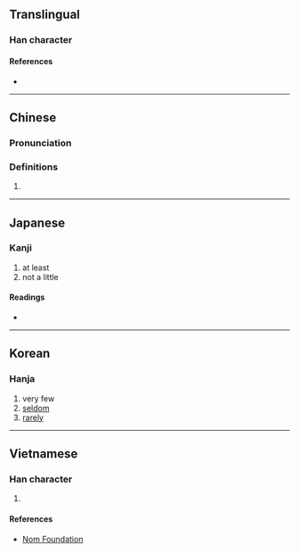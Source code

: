 {{also|鮮}}
{{character info/new}}
==Translingual==

===Han character===
{{Han char|rn=42|rad=小|as=10|sn=13|four=|canj=TVFH|ids=⿰甚少}}

====References====
* {{Han ref|kx=0297.270|dkj=07523|dj=0592.260|hdz=10565.160|uh=5C20|ud=23584}}

----
==Chinese==
{{zh-forms|s=鲜}}

===Pronunciation===
{{zh-pron
|m=xiǎn
|mc=y
|oc=y
|cat=a,adv
}}

===Definitions===
{{zh-hanzi}}

# {{zh-alt-form|鮮|tr=-|[[few]]}}

----

==Japanese==

===Kanji===
{{ja-kanji|grade=|rs=小10}}

# at least
# not a little

====Readings====
* {{ja-readings|on=[[せん]] (sen)|kun=[[すくない]] (sukunai)}}

----

==Korean==

===Hanja===
{{ko-hanja|hangeul=선|rv=seon|mr=sŏn}}

# very few
# [[seldom]]
# [[rarely]]

----

==Vietnamese==

===Han character===
{{vi-readings|rs=小10|hanviet=tiển}}

# {{defn|lang=vi|sort=小10}}

====References====
* [http://nomfoundation.org/common/nom_details.php?codepoint=5c20 Nom Foundation]